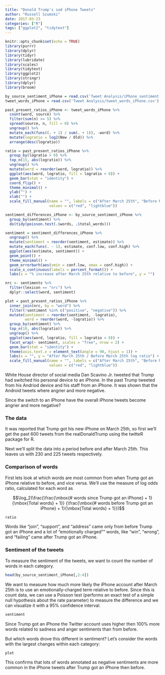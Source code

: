 ```yaml
---
title: "Donald Trump's sad iPhone Tweets"
author: "Russell Szumski"
date: 2017-03-23
categories: ["R"]
tags: ["ggplot2", "tidytext"]
---
```


```r
knitr::opts_chunk$set(echo = TRUE)
library(purrr)
library(dplyr)
library(tidyr)
library(lubridate)
library(scales)
library(tidytext)
library(ggplot2)
library(stringr)
library(dplyr)
library(broom)

by_source_sentiment_iPhone = read.csv('Tweet Analysis/iPhone_sentiment.csv')
tweet_words_iPhone = read.csv('Tweet Analysis/tweet_words_iPhone.csv')

past_present_ratios_iPhone <- tweet_words_iPhone %>%
  count(word, source) %>%
  filter(sum(n) >= 5) %>%
  spread(source, n, fill = 0) %>%
  ungroup() %>%
  mutate_each(funs((. + 1) / sum(. + 1)), -word) %>%
  mutate(logratio = log2(New / Old)) %>%
  arrange(desc(logratio))

ratio = past_present_ratios_iPhone %>%
  group_by(logratio > 0) %>%
  top_n(15, abs(logratio)) %>%
  ungroup() %>%
  mutate(word = reorder(word, logratio)) %>%
  ggplot(aes(word, logratio, fill = logratio < 0)) +
  geom_bar(stat = "identity") +
  coord_flip() +
  theme_minimal() +
  ylab("") +
  xlab("") +
  scale_fill_manual(name = "", labels = c("After March 25th", "Before March 25th"),
                    values = c("red", "lightblue"))

sentiment_differences_iPhone <- by_source_sentiment_iPhone %>%
  group_by(sentiment) %>%
  do(tidy(poisson.test(.$words, .$total_words)))

sentiment = sentiment_differences_iPhone %>%
  ungroup() %>%
  mutate(sentiment = reorder(sentiment, estimate)) %>%
  mutate_each(funs(. - 1), estimate, conf.low, conf.high) %>%
  ggplot(aes(estimate, sentiment)) +
  geom_point() +
  theme_minimal() +
  geom_errorbarh(aes(xmin = conf.low, xmax = conf.high)) +
  scale_x_continuous(labels = percent_format()) +
  labs(x = "% increase after March 25th relative to before", y = "")

nrc <- sentiments %>%
  filter(lexicon == "nrc") %>%
  dplyr::select(word, sentiment)

plot = past_present_ratios_iPhone %>%
  inner_join(nrc, by = "word") %>%
  filter(!sentiment %in% c("positive", "negative")) %>%
  mutate(sentiment = reorder(sentiment, -logratio),
         word = reorder(word, -logratio)) %>%
  group_by(sentiment) %>%
  top_n(10, abs(logratio)) %>%
  ungroup() %>%
  ggplot(aes(word, logratio, fill = logratio < 0)) +
  facet_wrap(~ sentiment, scales = "free", nrow = 2) +
  geom_bar(stat = "identity") +
  theme(axis.text.x = element_text(angle = 90, hjust = 1)) +
  labs(x = "", y = "After March 25th / Before March 25th log ratio") +
  scale_fill_manual(name = "", labels = c("After March 25th", "Before March 25th"),
                    values = c("red", "lightblue"))
```

White House director of social media Dan Scavino Jr. tweeted that Trump had switched his personal device to an iPhone. In the past Trump tweeted from his Andriod device and his staff from an iPhone. It was shown that the Android tweets where angrier and more negative.

Since the switch to an iPhone have the overall iPhone tweets become angrier and more negative?

### The data

It was reported that Trump got his new iPhone on March 25th, so first we'll get the past 600 tweets from the realDonaldTrump using the twitteR package for R.

Next we'll split the data into a period before and after March 25th. This leaves us with 230 and 225 tweets respectively.

### Comparison of words

First lets look at which words are most common from when Trump got an iPhone relative to before, and vice versa. We'll use the measure of log odds ratio, calculated for each word as

$$\log_2(\frac{\frac{\mbox{# words since Trump got an iPhone} + 1}{\mbox{Total words} + 1}} {\frac{\mbox{# words before Trump got an iPhone} + 1}{\mbox{Total words} + 1}})$$

```r
ratio
```

Words like "join", "support", and "address" came only from before Trump got an iPhone and a lot of "emotionally charged"" words, like "win", "wrong", and "failing" came after Trump got an iPhone.


### Sentiment of the tweets

To measure the sentiment of the tweets, we want to count the number of words in each category.

```r
head(by_source_sentiment_iPhone[,2:4])
```

We want to measure how much more likely the iPhone account after March 25th is to use an emotionally-charged term relative to before. Since this is count data, we can use a Poisson test (performs an exact test of a simple null hypothesis about the rate parameter) to measure the difference and we can visualize it with a 95% confidence interval.

```r
sentiment
```

Since Trump got an iPhone the Twitter account uses higher then 100% more words related to sadness and anger sentiments than from before.

But which words drove this different in sentiment?
Let's consider the words with the largest changes within each category:

```r
plot
```

This confirms that lots of words annotated as negative sentiments are more common in the iPhone tweets after Trump got an iPhone then before.